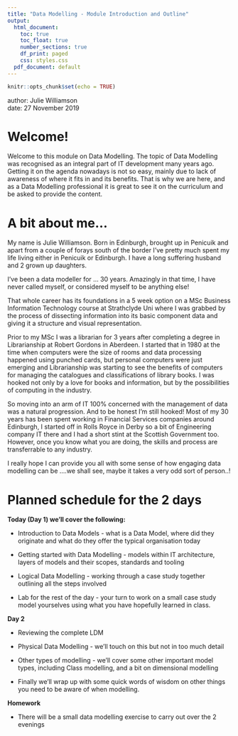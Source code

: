```yaml
---
title: "Data Modelling - Module Introduction and Outline"
output:
  html_document:
    toc: true
    toc_float: true
    number_sections: true
    df_print: paged
    css: styles.css
  pdf_document: default
---
```


```r
knitr::opts_chunk$set(echo = TRUE)
```


<div class="blame">
author: Julie Williamson<br>
date: 27 November 2019
</div>

# Welcome!

Welcome to this module on Data Modelling. The topic of Data Modelling was recognised as an integral part of IT development many years ago.  Getting it on the agenda nowadays is not so easy, mainly due to lack of awareness of where it fits in and its benefits.  That is why we are here, and as a Data Modelling professional it is great to see it on the curriculum and be asked to provide the content.

# A bit about me...

My name is Julie Williamson.  Born in Edinburgh, brought up in Penicuik and apart from a couple of forays south of the border I've pretty much spent my life living either in Penicuik or Edinburgh.  I have a long suffering husband and 2 grown up daughters.

I've been a data modeller for ... 30 years.  Amazingly in that time, I have never called myself, or considered myself to be anything else!

That whole career has its foundations in a 5 week option on a MSc Business Information Technology course at Strathclyde Uni where I was grabbed by the process of dissecting information into its basic component data and giving it a structure and visual representation. 

Prior to my MSc I was a librarian for 3 years after completing a degree in Librarianship at Robert Gordons in Aberdeen. I started that in 1980 at the time when computers were the size of rooms and data processing happened using punched cards, but personal computers were just emerging and Librarianship was starting to see the benefits of computers for managing the catalogues and classifications of library books.  I was hooked not only by a love for books and information, but by the possibilities of computing in the industry.

So moving into an arm of IT 100% concerned with the management of data was a natural progression.  And to be honest I'm still hooked!
Most of my 30 years has been spent working in Financial Services companies around Edinburgh, I started off in Rolls Royce in Derby so a bit of Engineering company IT there and I had a short stint at the Scottish Government too.  However, once you know what you are doing, the skills and process are transferrable to any industry.  

I really hope I can provide you all with some sense of how engaging data modelling can be ....we shall see, maybe it takes a very odd sort of person..!

# Planned schedule for the 2 days

**Today (Day 1) we'll cover the following:**

* Introduction to Data Models - what is a Data Model, where did they originate and what do they offer the typical organisation today

* Getting started with Data Modelling - models within IT architecture, layers of models and their scopes, standards and tooling

* Logical Data Modelling - working through a case study together outlining all the steps involved

* Lab for the rest of the day - your turn to work on a small case study model yourselves using what you have hopefully learned in class.


**Day 2**

* Reviewing the complete LDM

* Physical Data Modelling - we'll touch on this but not in too much detail

* Other types of modelling - we'll cover some other important model types, including Class modelling, and a bit on dimensional modelling

* Finally we'll wrap up with some quick words of wisdom on other things you need to be aware of when modelling.


**Homework**

* There will be a small data modelling exercise to carry out over the 2 evenings